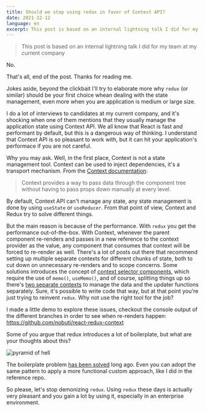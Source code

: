 ```yaml
---
title: Should we stop using redux in favor of Context API?
date: 2021-12-12
language: en
excerpt: This post is based on an internal lightning talk I did for my team at my current company
---
```


> This post is based on an internal lightning talk I did for my team at my current company

No.

That's all, end of the post. Thanks for reading me.

Jokes aside, beyond the clickbait I'll try to elaborate more why `redux` (or similar) should be your first choice whean dealing with the state management, even more when you are application is medium or large size.

I do a lot of interviews to candidates at my current company, and it's shocking when one of them mentions that they usually manage the application state using Context API. We all know that React is fast and performant by default, but this is a dangerous way of thinking. I understand that Context API is so pleasant to work with, but it can hit your application's performace if you are not careful.

Why you may ask. Well, in the first place, Context is not a state management tool. Context can be used to inject dependencies, it's a transport mechanism. From the [Context documentation][]:

> Context provides a way to pass data through the component tree without having to pass props down manually at every level.

By default, Context API can't manage any state, any state management is done by using `useState` or `useReducer`. From that point of view, Context and Redux try to solve different things.

But the main reason is because of the performance. With `redux` you get the performance out-of-the-box. With Context, whenever the parent component re-renders and passes in a new reference to the context provider as the value, any component that consumes that context will be forced to re-render as well. There's a lot of posts out there that recommend setting up multiple separate contexts for different chunks of state, both to cut down on unnecessary re-renders and to scope concerns. Some solutions introduces the concept of [context selector components][], which require the use of `memo()`, `useMemo()`, and of course, splitting things up so there's [two separate contexts][] to manage the data and the updater functions separately. Sure, it's possible to write code that way, but at that point you're just trying to reinvent `redux`. Why not use the right tool for the job?

I made a little demo to explore these issues, checkout the console output of the different branches in order to see when re-renders happen: https://github.com/nobuti/react-redux-context

Some of you argue that redux introduces a lot of boilerplate, but what are your thoughts about this?

![pyramid of hell](https://user-images.githubusercontent.com/1366843/145710493-b7949ac4-93df-455d-b9fd-f7a0e5ac396d.png)

The boilerplate problem [has been solved][] long ago. Even you can adopt the same pattern to apply a more functional custom approach, like I did in the reference repo.

So please, let's stop demonizing `redux`. Using `redux` these days is actually very pleasant and you gain a lot by using it, especially in an enterprise environment.

[context documentation]: https://reactjs.org/docs/context.html
[context selector components]: https://saul-mirone.github.io/performance-optimization-in-react-context/
[two separate contexts]: https://kentcdodds.com/blog/how-to-use-react-context-effectively
[has been solved]: https://redux-toolkit.js.org/
